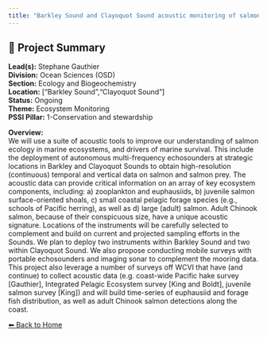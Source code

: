 ```yaml
---
title: "Barkley Sound and Clayoquot Sound acoustic monitoring of salmon and salmon prey"
---
```


## 🧬 Project Summary

**Lead(s):** Stephane Gauthier  
**Division:** Ocean Sciences (OSD)  
**Section:** Ecology and Biogeochemistry  
**Location:** ["Barkley Sound","Clayoquot Sound"]  
**Status:** Ongoing  
**Theme:** Ecosystem Monitoring  
**PSSI Pillar:** 1-Conservation and stewardship  

**Overview:**  
We will use a suite of acoustic tools to improve our understanding of salmon
ecology in marine ecosystems, and drivers of marine survival. This include the
deployment of autonomous multi-frequency echosounders at strategic locations
in Barkley and Clayoquot Sounds to obtain high-resolution (continuous)
temporal and vertical data on salmon and salmon prey. The acoustic data can
provide critical information on an array of key ecosystem components,
including: a) zooplankton and euphausiids, b) juvenile salmon surface-oriented
shoals, c) small coastal pelagic forage species (e.g., schools of Pacific
herring), as well as d) large (adult) salmon. Adult Chinook salmon, because of
their conspicuous size, have a unique acoustic signature. Locations of the
instruments will be carefully selected to complement and build on current and
projected sampling efforts in the Sounds. We plan to deploy two instruments
within Barkley Sound and two within Clayoquot Sound. We also propose
conducting mobile surveys with portable echosounders and imaging sonar to
complement the mooring data. This project also leverage a number of surveys
off WCVI that have (and continue) to collect acoustic data (e.g. coast-wide
Pacific hake survey [Gauthier], Integrated Pelagic Ecosystem survey [King and
Boldt], juvenile salmon survey [King]) and will build time-series of
euphausiid and forage fish distribution, as well as adult Chinook salmon
detections along the coast.



[⬅ Back to Home](../index.qmd)
